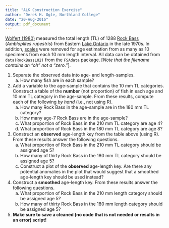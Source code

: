 ```yaml
---
title: "ALK Construction Exercise"
author: "Derek H. Ogle, Northland College"
date: "20-Aug-2016"
output: pdf_document
---
```


[Wolfert (1980)](https://pubs.er.usgs.gov/publication/1000461) measured the total length (TL) of 1288 [Rock Bass](https://en.wikipedia.org/wiki/Rock_bass) (*Ambloplites rupestris*) from Eastern [Lake Ontario](https://en.wikipedia.org/wiki/Lake_Ontario) in the late 1970s.  In addition, [scales](https://en.wikipedia.org/wiki/Fish_scale) were removed for age estimation from as many as 10 specimens from each 10 mm length interval.  All data can be obtained from `data(RockBassLO2)` from the `FSAdata` package. [*Note that the filename contains an "oh" not a "zero."*].

1. Separate the observed data into age- and length-samples.
    a. How many fish are in each sample?
1. Add a variable to the age-sample that contains the 10 mm TL categories.  Construct a table of the **number** (not proportion) of fish in each age and 10 mm TL category in the age-sample.  From these results, compute each of the following *by hand* (i.e., not using R).
    a. How many Rock Bass in the age-sample are in the 180 mm TL category?
    a. How many age-7 Rock Bass are in the age-sample?
    a. What proportion of Rock Bass in the 210 mm TL category are age 4?
    a. What proportion of Rock Bass in the 180 mm TL category are age 8?
1. Construct an **observed** age-length key from the table above (using R).  From these results answer the following questions.
    a. What proportion of Rock Bass in the 210 mm TL category should be assigned age 5?
    a. How many of thirty Rock Bass in the 180 mm TL category should be assigned age 5?
    a. Construct a plot of the **observed** age-length key.  Are there any potential anomalies in the plot that would suggest that a smoothed age-length key should be used instead?
1. Construct a **smoothed** age-length key.  From these results answer the following questions.
    a. What proportion of Rock Bass in the 210 mm length category should be assigned age 5?
    a. How many of thirty Rock Bass in the 180 mm length category should be assigned age 5?
1. **Make sure to save a cleaned (no code that is not needed or results in an error) script!**
